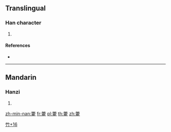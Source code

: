 {{character info/new}}
==Translingual==

===Han character===
{{Han char|rn=118|rad=竹|as=16|sn=22|four=88214|canj=HMBG}}

# {{defn|Han|sort=竹16}}

====References====
* {{Han ref|kx=0904.250|dkj=26732|dj=1329.170|hdz=53030.010|uh=7C57|ud=31831|bh=F6FA|bd=63226}}

----

==Mandarin==

===Hanzi===
{{cmn-hanzi|pin=[[zhuó]] ([[zhuo2]])|wg=cho<sup>2</sup>}}

# {{defn|lang=cmn|sort=竹16}}

[[Category:Japanese-only CJKV Characters|竹+16]]

[[zh-min-nan:籗]]
[[fr:籗]]
[[pl:籗]]
[[th:籗]]
[[zh:籗]]